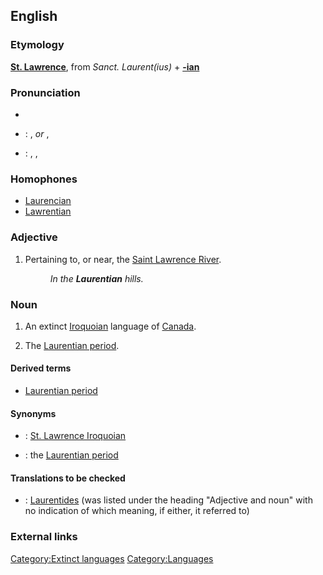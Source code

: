 {{wikipedia}}
==English==

===Etymology===
'''[[w:St. Lawrence|St. Lawrence]]''', from {{L.}} ''Sanct. Laurent(ius)'' + '''[[-ian]]'''

===Pronunciation===
*{{pronstub|Canadian pronunciation required here}}
*{{italbrac|UK}}: {{IPA|/lɒˈrɛnʃən/}}, {{SAMPA|/lQ"rEnS@n/}} ''or'' {{IPA|/lɒˈrɛnʃiən/}}, {{SAMPA|/lQ"rEnSi@n/}}
*{{italbrac|US}}: {{enPR|lä-rĕnʹshən}}, {{IPA|/lɑˈrɛnʃən/}}, {{SAMPA|/lA"rEnS@n/}}

===Homophones===
*[[Laurencian]]
*[[Lawrentian]]

===Adjective===
{{en-adj|-}}

# Pertaining to, or near, the [[w:Saint Lawrence River|Saint Lawrence River]].
#:''In the '''Laurentian''' hills.''

===Noun===
{{en-proper noun}}

# An extinct [[Iroquoian]] language of [[Canada]].
# {{context|geology}} The [[Laurentian period]].

====Derived terms====
*[[Laurentian period]] <!--{{context|geology}} the lower of the two divisions of the [[Archaean]] age.  Synonym: the [[Laurentian]]-->

====Synonyms====
*{{italbrac|language}}: [[St. Lawrence Iroquoian]]
*{{italbrac|geology}}: the [[Laurentian period]]

====Translations to be checked====
{{checktrans}}
*{{ttbc|French}}: [[Laurentides]] (was listed under the heading "Adjective and noun" with no indication of which meaning, if either, it referred to)

===External links===
{{ethnologue|code=lre}}

[[Category:Extinct languages]]
[[Category:Languages]]